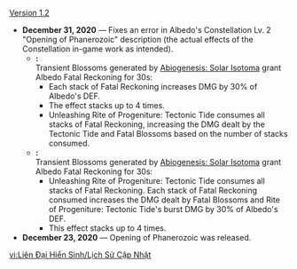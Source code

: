 {{Change History/Header}}
[[Version 1.2]]
*'''December 31, 2020''' &mdash; Fixes an error in Albedo's Constellation Lv. 2 "Opening of Phanerozoic" description (the actual effects of the Constellation in-game work as intended).
**'''{{Color|Old description}}:'''<br>Transient Blossoms generated by [[Abiogenesis: Solar Isotoma]] grant Albedo Fatal Reckoning for 30s:
***Each stack of Fatal Reckoning increases DMG by 30% of Albedo's DEF.
***The effect stacks up to 4 times.
***Unleashing Rite of Progeniture: Tectonic Tide consumes all stacks of Fatal Reckoning, increasing the DMG dealt by the Tectonic Tide and Fatal Blossoms based on the number of stacks consumed.
**'''{{Color|New description}}:'''<br>Transient Blossoms generated by [[Abiogenesis: Solar Isotoma]] grant Albedo Fatal Reckoning for 30s:
***Unleashing Rite of Progeniture: Tectonic Tide consumes all stacks of Fatal Reckoning. Each stack of Fatal Reckoning consumed increases the DMG dealt by Fatal Blossoms and Rite of Progeniture: Tectonic Tide's burst DMG by 30% of Albedo's DEF.
***This effect stacks up to 4 times.
*'''December 23, 2020''' &mdash; Opening of Phanerozoic was released.
<noinclude>
[[vi:Liên Đại Hiển Sinh/Lịch Sử Cập Nhật]]
</noinclude>